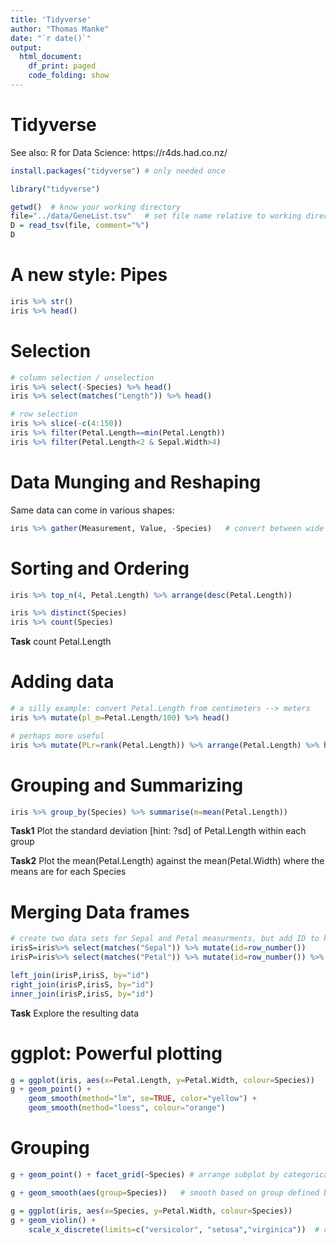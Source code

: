 ```yaml
---
title: 'Tidyverse'
author: "Thomas Manke"
date: "`r date()`"
output:
  html_document:
    df_print: paged
    code_folding: show
---
```


# Tidyverse

See also: R for Data Science:  https://r4ds.had.co.nz/
```r
install.packages("tidyverse") # only needed once
```

```r
library("tidyverse")
```

```r
getwd()  # know your working directory
file="../data/GeneList.tsv"   # set file name relative to working directory
D = read_tsv(file, comment="%")
D
```


# A new style: Pipes
```r
iris %>% str()
iris %>% head()
```

# Selection
```r
# column selection / unselection
iris %>% select(-Species) %>% head()                            
iris %>% select(matches("Length")) %>% head()

# row selection
iris %>% slice(-c(4:150))
iris %>% filter(Petal.Length==min(Petal.Length))      
iris %>% filter(Petal.Length<2 & Sepal.Width>4) 
```


# Data Munging and Reshaping

Same data can come in various shapes:
```r
iris %>% gather(Measurement, Value, -Species)   # convert between wide and long forms
```



# Sorting and Ordering
```r
iris %>% top_n(4, Petal.Length) %>% arrange(desc(Petal.Length))
```

```r
iris %>% distinct(Species)
iris %>% count(Species)
```

**Task** count Petal.Length

# Adding data
```r
# a silly example: convert Petal.Length from centimeters --> meters
iris %>% mutate(pl_m=Petal.Length/100) %>% head()

# perhaps more useful
iris %>% mutate(PLr=rank(Petal.Length)) %>% arrange(Petal.Length) %>% head()
```

# Grouping and Summarizing
```r
iris %>% group_by(Species) %>% summarise(m=mean(Petal.Length))
```
**Task1** Plot the standard deviation [hint: ?sd] of Petal.Length within each group

**Task2** Plot the mean(Petal.Length) against the mean(Petal.Width) where the means are for each Species 


# Merging Data frames
```r
# create two data sets for Sepal and Petal measurments, but add ID to keep track of the flow-ID
irisS=iris%>% select(matches("Sepal")) %>% mutate(id=row_number())                           
irisP=iris%>% select(matches("Petal")) %>% mutate(id=row_number()) %>% sample_frac(0.05)  # second plant is subsampled

left_join(irisP,irisS, by="id")
right_join(irisP,irisS, by="id")
inner_join(irisP,irisS, by="id")
```

**Task** Explore the resulting data

# ggplot: Powerful plotting
```r
g = ggplot(iris, aes(x=Petal.Length, y=Petal.Width, colour=Species))
g + geom_point() +
    geom_smooth(method="lm", se=TRUE, color="yellow") +
    geom_smooth(method="loess", colour="orange")
```

# Grouping
```r
g + geom_point() + facet_grid(~Species) # arrange subplot by categorical variable, try setting sclaes="free"

g + geom_smooth(aes(group=Species))   # smooth based on group defined by species
```
```r
g = ggplot(iris, aes(x=Species, y=Petal.Width, colour=Species))
g + geom_violin() +
    scale_x_discrete(limits=c("versicolor", "setosa","virginica"))  # change order
```


